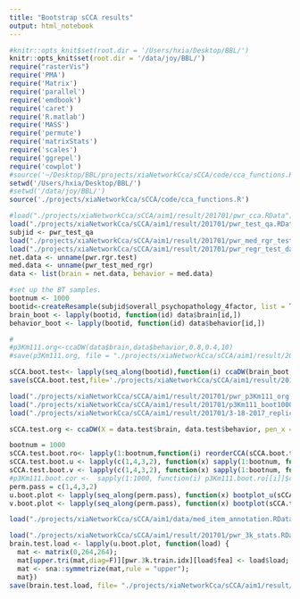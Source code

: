 ```yaml
---
title: "Bootstrap sCCA results"
output: html_notebook
---
```


```r
#knitr::opts_knit$set(root.dir = '/Users/hxia/Desktop/BBL/')
knitr::opts_knit$set(root.dir = '/data/joy/BBL/')
require("rasterVis")
require('PMA')
require('Matrix')
require('parallel')
require('emdbook')
require('caret')
require('R.matlab')
require('MASS')
require('permute')
require('matrixStats')
require('scales')
require('ggrepel')
require('cowplot')
#source('~/Desktop/BBL/projects/xiaNetworkCca/sCCA/code/cca_functions.R')
setwd('/Users/hxia/Desktop/BBL/')
#setwd('/data/joy/BBL/')
source('./projects/xiaNetworkCca/sCCA/code/cca_functions.R')
```

```r
#load("./projects/xiaNetworkCca/sCCA/aim1/result/201701/pwr_cca.RData")
load("./projects/xiaNetworkCca/sCCA/aim1/result/201701/pwr_test_qa.RData")
subjid <- pwr_test_qa
load("./projects/xiaNetworkCca/sCCA/aim1/result/201701/pwr_med_rgr_test_data.RData")
load("./projects/xiaNetworkCca/sCCA/aim1/result/201701/pwr_regr_test_data.RData")
net.data <- unname(pwr.rgr.test)
med.data <- unname(pwr_test_med_rgr)
data <- list(brain = net.data, behavior = med.data)
```


```r

#set up the BT samples.
bootnum <- 1000
bootid<-createResample(subjid$overall_psychopathology_4factor, list = T, times = bootnum)
brain_boot <- lapply(bootid, function(id) data$brain[id,])
behavior_boot <- lapply(bootid, function(id) data$behavior[id,])

#
#p3Km111.org<-ccaDW(data$brain,data$behavior,0.8,0.4,10)
#save(p3Km111.org, file = "./projects/xiaNetworkCca/sCCA/aim1/result/201701/pwr_p3Km111_org.RData")

sCCA.boot.test<- lapply(seq_along(bootid),function(i) ccaDW(brain_boot[[i]],behavior_boot[[i]],0.8,0.4,10))
save(sCCA.boot.test,file='./projects/xiaNetworkCca/sCCA/aim1/result/201701/sCCA_boot_test.RData')

```

```r
load("./projects/xiaNetworkCca/sCCA/aim1/result/201701/pwr_p3Km111_org.RData")
load("./projects/xiaNetworkCca/sCCA/aim1/result/201701/p3Km111_boot1000.RData")
load("./projects/xiaNetworkCca/sCCA/aim1/result/201701/3-18-2017_replication.RData")

```

```r
sCCA.test.org <- ccaDW(X = data.test$brain, data.test$behavior, pen_x = 0.8, pen_y = 0.4, rank = 4)

bootnum = 1000
sCCA.test.boot.ro<- lapply(1:bootnum,function(i) reorderCCA(sCCA.boot.test[[i]],sCCA.test.org,10) )
sCCA.test.boot.u <- lapply(c(1,4,3,2), function(x) sapply(1:bootnum, function(i) sCCA.test.boot.ro[[i]]$u[,x]))
sCCA.test.boot.v <- lapply(c(1,4,3,2), function(x) sapply(1:bootnum, function(i) sCCA.test.boot.ro[[i]]$v[,x]))
#p3Km111.boot.cor <-  sapply(1:1000, function(i) p3Km111.boot.ro[[i]]$cor)
perm.pass = c(1,4,3,2)
u.boot.plot <- lapply(seq_along(perm.pass), function(x) bootplot_u(sCCA.test.org$u[,perm.pass[x]], sCCA.test.boot.u[[x]] ))
v.boot.plot <- lapply(seq_along(perm.pass), function(x) bootplot(sCCA.test.org$v[,perm.pass[x]], sCCA.test.boot.v[[x]] ))
```

```r
load("./projects/xiaNetworkCca/sCCA/aim1/data/med_item_annotation.RData")
```

```r
load("./projects/xiaNetworkCca/sCCA/aim1/result/201701/pwr_3k_stats.RData")
brain.test.load <- lapply(u.boot.plot, function(load) {
  mat <- matrix(0,264,264);
  mat[upper.tri(mat,diag=F)][pwr.3k.train.idx][load$fea] <- load$load;
  mat <- sna::symmetrize(mat,rule = "upper");
  mat})
save(brain.test.load, file= "./projects/xiaNetworkCca/sCCA/aim1/result/201701/brain_load_test.RData")

```



